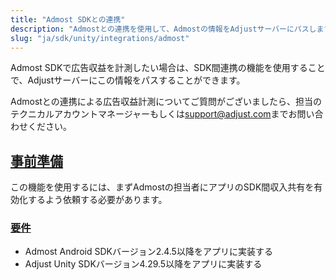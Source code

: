 ```yaml
---
title: "Admost SDKとの連携"
description: "Admostとの連携を使用して、Admostの情報をAdjustサーバーにパスします。"
slug: "ja/sdk/unity/integrations/admost"
---
```


Admost SDKで広告収益を計測したい場合は、SDK間連携の機能を使用することで、Adjustサーバーにこの情報をパスすることができます。

<Callout type="note">

Admostとの連携による広告収益計測についてご質問がございましたら、担当のテクニカルアカウントマネージャーもしくは[support@adjust.com](mailto:support@adjust.com)までお問い合わせください。

</Callout>

## [事前準備](before-you-begin)

この機能を使用するには、まずAdmostの担当者にアプリのSDK間収入共有を有効化するよう依頼する必要があります。

### [要件](requirments)

-  Admost Android SDKバージョン2\.4\.5以降をアプリに実装する
-  Adjust Unity SDKバージョン4\.29\.5以降をアプリに実装する
